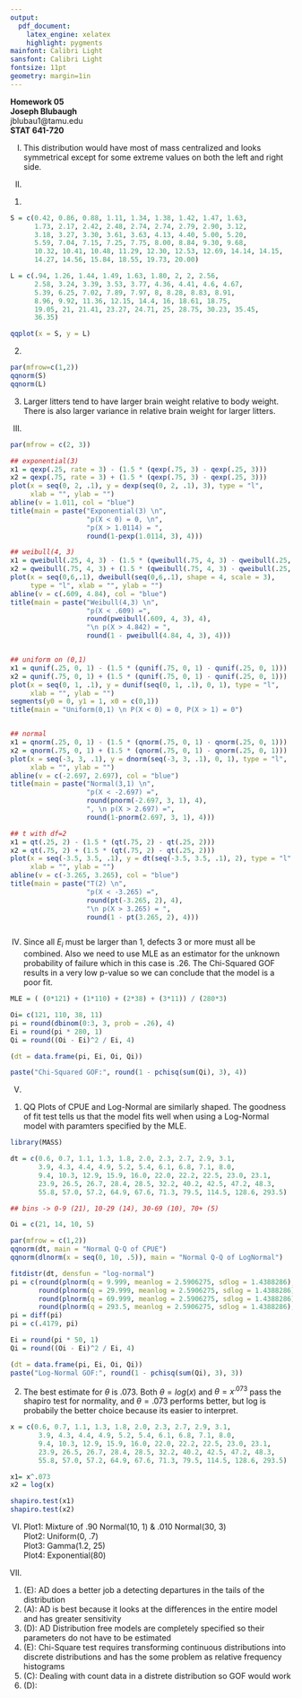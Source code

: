 ```yaml
---
output:
  pdf_document:
    latex_engine: xelatex
    highlight: pygments
mainfont: Calibri Light
sansfont: Calibri Light
fontsize: 11pt
geometry: margin=1in
---
```


**Homework 05**  
**Joseph Blubaugh**  
jblubau1@tamu.edu  
**STAT 641-720**  

\newpage

I.  This distribution would have most of mass centralized and looks symmetrical except for some extreme values on both the left and right side.

II.  
  1.

```r

S = c(0.42, 0.86, 0.88, 1.11, 1.34, 1.38, 1.42, 1.47, 1.63,
      1.73, 2.17, 2.42, 2.48, 2.74, 2.74, 2.79, 2.90, 3.12,
      3.18, 3.27, 3.30, 3.61, 3.63, 4.13, 4.40, 5.00, 5.20,
      5.59, 7.04, 7.15, 7.25, 7.75, 8.00, 8.84, 9.30, 9.68,
      10.32, 10.41, 10.48, 11.29, 12.30, 12.53, 12.69, 14.14, 14.15,
      14.27, 14.56, 15.84, 18.55, 19.73, 20.00)

L = c(.94, 1.26, 1.44, 1.49, 1.63, 1.80, 2, 2, 2.56,
      2.58, 3.24, 3.39, 3.53, 3.77, 4.36, 4.41, 4.6, 4.67,
      5.39, 6.25, 7.02, 7.89, 7.97, 8, 8.28, 8.83, 8.91,
      8.96, 9.92, 11.36, 12.15, 14.4, 16, 18.61, 18.75,
      19.05, 21, 21.41, 23.27, 24.71, 25, 28.75, 30.23, 35.45,
      36.35) 

qqplot(x = S, y = L)
```

  2.

```r
par(mfrow=c(1,2))
qqnorm(S)
qqnorm(L)
```

  3. Larger litters tend to have larger brain weight relative to body weight. There is also larger variance in relative brain weight for larger litters.


III.

```r

par(mfrow = c(2, 3))

## exponential(3)
x1 = qexp(.25, rate = 3) - (1.5 * (qexp(.75, 3) - qexp(.25, 3)))
x2 = qexp(.75, rate = 3) + (1.5 * (qexp(.75, 3) - qexp(.25, 3)))
plot(x = seq(0, 2, .1), y = dexp(seq(0, 2, .1), 3), type = "l",
     xlab = "", ylab = "")
abline(v = 1.011, col = "blue")
title(main = paste("Exponential(3) \n",
                   "p(X < 0) = 0, \n",
                   "p(X > 1.0114) = ",
                   round(1-pexp(1.0114, 3), 4)))

## weibull(4, 3)
x1 = qweibull(.25, 4, 3) - (1.5 * (qweibull(.75, 4, 3) - qweibull(.25, 4, 3)))
x2 = qweibull(.75, 4, 3) + (1.5 * (qweibull(.75, 4, 3) - qweibull(.25, 4, 3)))
plot(x = seq(0,6,.1), dweibull(seq(0,6,.1), shape = 4, scale = 3), 
     type = "l", xlab = "", ylab = "")
abline(v = c(.609, 4.84), col = "blue")
title(main = paste("Weibull(4,3) \n", 
                   "p(X < .609) =", 
                   round(pweibull(.609, 4, 3), 4),
                   "\n p(X > 4.842) = ", 
                   round(1 - pweibull(4.84, 4, 3), 4)))


## uniform on (0,1)
x1 = qunif(.25, 0, 1) - (1.5 * (qunif(.75, 0, 1) - qunif(.25, 0, 1)))
x2 = qunif(.75, 0, 1) + (1.5 * (qunif(.75, 0, 1) - qunif(.25, 0, 1)))
plot(x = seq(0, 1, .1), y = dunif(seq(0, 1, .1), 0, 1), type = "l",
     xlab = "", ylab = "")
segments(y0 = 0, y1 = 1, x0 = c(0,1))
title(main = "Uniform(0,1) \n P(X < 0) = 0, P(X > 1) = 0")


## normal
x1 = qnorm(.25, 0, 1) - (1.5 * (qnorm(.75, 0, 1) - qnorm(.25, 0, 1)))
x2 = qnorm(.75, 0, 1) + (1.5 * (qnorm(.75, 0, 1) - qnorm(.25, 0, 1)))
plot(x = seq(-3, 3, .1), y = dnorm(seq(-3, 3, .1), 0, 1), type = "l",
     xlab = "", ylab = "")
abline(v = c(-2.697, 2.697), col = "blue")
title(main = paste("Normal(3,1) \n", 
                   "p(X < -2.697) =", 
                   round(pnorm(-2.697, 3, 1), 4),
                   ", \n p(X > 2.697) =",
                   round(1-pnorm(2.697, 3, 1), 4)))

## t with df=2
x1 = qt(.25, 2) - (1.5 * (qt(.75, 2) - qt(.25, 2)))
x2 = qt(.75, 2) + (1.5 * (qt(.75, 2) - qt(.25, 2)))
plot(x = seq(-3.5, 3.5, .1), y = dt(seq(-3.5, 3.5, .1), 2), type = "l",
     xlab = "", ylab = "")
abline(v = c(-3.265, 3.265), col = "blue")
title(main = paste("T(2) \n",
                   "p(X < -3.265) =",
                   round(pt(-3.265, 2), 4),
                   "\n p(X > 3.265) = ",
                   round(1 - pt(3.265, 2), 4)))



```

IV.  Since all $E_i$ must be larger than 1, defects 3 or more must all be combined. Also we need to use MLE as an estimator for the unknown probability of failure which in this case is .26. The Chi-Squared GOF results in a very low p-value so we can conclude that the model is a poor fit.

```r

MLE = ( (0*121) + (1*110) + (2*38) + (3*11)) / (280*3)

Oi= c(121, 110, 38, 11)
pi = round(dbinom(0:3, 3, prob = .26), 4)
Ei = round(pi * 280, 1)
Qi = round((Oi - Ei)^2 / Ei, 4)

(dt = data.frame(pi, Ei, Oi, Qi))

paste("Chi-Squared GOF:", round(1 - pchisq(sum(Qi), 3), 4))

```


V.  
1.  QQ Plots of CPUE and Log-Normal are similarly shaped. The goodness of fit test tells us that the model fits well when using a Log-Normal model with paramters specified by the MLE. 

```r
library(MASS)

dt = c(0.6, 0.7, 1.1, 1.3, 1.8, 2.0, 2.3, 2.7, 2.9, 3.1,
       3.9, 4.3, 4.4, 4.9, 5.2, 5.4, 6.1, 6.8, 7.1, 8.0,
       9.4, 10.3, 12.9, 15.9, 16.0, 22.0, 22.2, 22.5, 23.0, 23.1,
       23.9, 26.5, 26.7, 28.4, 28.5, 32.2, 40.2, 42.5, 47.2, 48.3,
       55.8, 57.0, 57.2, 64.9, 67.6, 71.3, 79.5, 114.5, 128.6, 293.5)

## bins -> 0-9 (21), 10-29 (14), 30-69 (10), 70+ (5)

Oi = c(21, 14, 10, 5)

par(mfrow = c(1,2))
qqnorm(dt, main = "Normal Q-Q of CPUE")
qqnorm(dlnorm(x = seq(0, 10, .5)), main = "Normal Q-Q of LogNormal")

fitdistr(dt, densfun = "log-normal")
pi = c(round(plnorm(q = 9.999, meanlog = 2.5906275, sdlog = 1.4388286), 4),
       round(plnorm(q = 29.999, meanlog = 2.5906275, sdlog = 1.4388286), 4),
       round(plnorm(q = 69.999, meanlog = 2.5906275, sdlog = 1.4388286), 4),
       round(plnorm(q = 293.5, meanlog = 2.5906275, sdlog = 1.4388286), 4))
pi = diff(pi)
pi = c(.4179, pi)

Ei = round(pi * 50, 1)
Qi = round((Oi - Ei)^2 / Ei, 4)

(dt = data.frame(pi, Ei, Oi, Qi))
paste("Log-Normal GOF:", round(1 - pchisq(sum(Qi), 3), 3))

```

2.  The best estimate for $\theta$ is .073. Both $\theta = log(x)$ and $\theta = x^{.073}$ pass the shapiro test for normality, and $\theta = .073$ performs better, but log is probabily the better choice because its easier to interpret.

```r
x = c(0.6, 0.7, 1.1, 1.3, 1.8, 2.0, 2.3, 2.7, 2.9, 3.1,
       3.9, 4.3, 4.4, 4.9, 5.2, 5.4, 6.1, 6.8, 7.1, 8.0,
       9.4, 10.3, 12.9, 15.9, 16.0, 22.0, 22.2, 22.5, 23.0, 23.1,
       23.9, 26.5, 26.7, 28.4, 28.5, 32.2, 40.2, 42.5, 47.2, 48.3,
       55.8, 57.0, 57.2, 64.9, 67.6, 71.3, 79.5, 114.5, 128.6, 293.5)

x1= x^.073
x2 = log(x)

shapiro.test(x1)
shapiro.test(x2)

```



VI.  
Plot1:  Mixture of .90 Normal(10, 1) & .010 Normal(30, 3)  
Plot2:  Uniform(0, .7)  
Plot3:  Gamma(1.2, 25)  
Plot4:  Exponential(80)  


VII.  
1.  (E): AD does a better job a detecting departures in the tails of the distribution  
2.  (A): AD is best because it looks at the differences in the entire model and has greater sensitivity  
3.  (D): AD Distribution free models are completely specified so their parameters do not have to be estimated  
4.  (E): Chi-Square test requires transforming continuous distributions into discrete distributions and has the some problem as relative frequency histograms  
5.  (C): Dealing with count data in a distrete distribution so GOF would work  
6.  (D): 